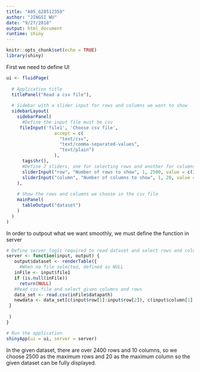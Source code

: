```yaml
---
title: "A05_G28512359"
author: "JINGSI WU"
date: "9/27/2018"
output: html_document
runtime: shiny
---
```


```r
knitr::opts_chunk$set(echo = TRUE)
library(shiny)
```

First we need to define UI
```r
ui <- fluidPage(
  
  # Application title
  titlePanel("Read a csv file"),
  
  # Sidebar with a slider input for rows and columns we want to show 
  sidebarLayout(
    sidebarPanel(
      #Define the input file must be csv
     fileInput('file1', 'Choose csv file',
                  accept = c(
                    "text/csv",
                    "text/comma-separated-values",
                    "text/plain")
                  ),  
      tags$hr(), 
      #Define 2 sliders, one for selecting rows and another for columns
      sliderInput("row", "Number of rows to show", 1, 2500, value = c(30, 80)),
      sliderInput("column", "Number of columns to show", 1, 20, value = c(1, 10))
    ),
    
    # Show the rows and columns we choose in the csv file
    mainPanel(
      tableOutput("dataset")
    )
  )
)
```

In order to outpout what we want smoothly, we must define the function in server
```r
# Define server logic required to read dataset and select rows and columns
server <- function(input, output) {
   output$dataset <- renderTable({
     #When no file selected, defined as NULL
   inFile <- input$file1
   if (is.null(inFile))
     return(NULL)
   #Read csv file and select given columns and rows
   data_set <- read.csv(inFile$datapath)
   newdata <- data_set[c(input$row[1]:input$row[2]), c(input$column[1]:input$column[2])]
 }
   
 )
}

# Run the application 
shinyApp(ui = ui, server = server)
```

In the given dataset, there are over 2400 rows and 10 columns, so we choose 2500 as the maximum rows and 20 as the maximum column so the given dataset can be fully displayed.